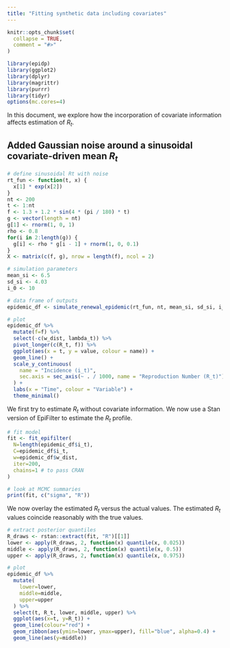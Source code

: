 ```yaml
---
title: "Fitting synthetic data including covariates"
---
```


```r
knitr::opts_chunk$set(
  collapse = TRUE,
  comment = "#>"
)
```

```r
library(epidp)
library(ggplot2)
library(dplyr)
library(magrittr)
library(purrr)
library(tidyr)
options(mc.cores=4)
```

In this document, we explore how the incorporation of covariate information affects estimation of $R_t$.

## Added Gaussian noise around a sinusoidal covariate-driven mean $R_t$
```r
# define sinusoidal Rt with noise
rt_fun <- function(t, x) {
  x[1] * exp(x[2])
}
nt <- 200
t <- 1:nt
f <- 1.3 + 1.2 * sin(4 * (pi / 180) * t)
g <- vector(length = nt)
g[1] <- rnorm(1, 0, 1)
rho <- 0.8
for(i in 2:length(g)) {
  g[i] <- rho * g[i - 1] + rnorm(1, 0, 0.1)
}
X <- matrix(c(f, g), nrow = length(f), ncol = 2)

# simulation parameters
mean_si <- 6.5
sd_si <- 4.03
i_0 <- 10

# data frame of outputs
epidemic_df <- simulate_renewal_epidemic(rt_fun, nt, mean_si, sd_si, i_0, X)

# plot
epidemic_df %>%
  mutate(f=f) %>% 
  select(-c(w_dist, lambda_t)) %>%
  pivot_longer(c(R_t, f)) %>%
  ggplot(aes(x = t, y = value, colour = name)) +
  geom_line() +
  scale_y_continuous(
    name = "Incidence (i_t)",
    sec.axis = sec_axis(~ . / 1000, name = "Reproduction Number (R_t)")
  ) +
  labs(x = "Time", colour = "Variable") +
  theme_minimal()
```
We first try to estimate $R_t$ without covariate information.
We now use a Stan version of EpiFilter to estimate the $R_t$ profile.
```r
# fit model
fit <- fit_epifilter(
  N=length(epidemic_df$i_t),
  C=epidemic_df$i_t,
  w=epidemic_df$w_dist,
  iter=200,
  chains=1 # to pass CRAN
)

# look at MCMC summaries
print(fit, c("sigma", "R"))
```

We now overlay the estimated $R_t$ versus the actual values. The estimated $R_t$ values coincide reasonably with the true values.
```r
# extract posterior quantiles
R_draws <- rstan::extract(fit, "R")[[1]]
lower <- apply(R_draws, 2, function(x) quantile(x, 0.025))
middle <- apply(R_draws, 2, function(x) quantile(x, 0.5))
upper <- apply(R_draws, 2, function(x) quantile(x, 0.975))

# plot
epidemic_df %>% 
  mutate(
    lower=lower,
    middle=middle,
    upper=upper
  ) %>% 
  select(t, R_t, lower, middle, upper) %>% 
  ggplot(aes(x=t, y=R_t)) +
  geom_line(colour="red") +
  geom_ribbon(aes(ymin=lower, ymax=upper), fill="blue", alpha=0.4) +
  geom_line(aes(y=middle))
```

